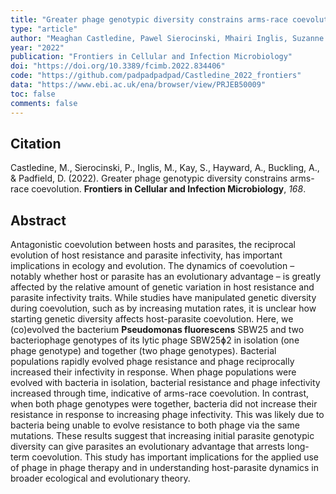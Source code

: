 ```yaml
---
title: "Greater phage genotypic diversity constrains arms-race coevolution"
type: "article"
author: "Meaghan Castledine, Pawel Sierocinski, Mhairi Inglis, Suzanne Kay, Alex Hayward, Angus Buckling, Daniel Padfield"
year: "2022"
publication: "Frontiers in Cellular and Infection Microbiology"
doi: "https://doi.org/10.3389/fcimb.2022.834406"
code: "https://github.com/padpadpadpad/Castledine_2022_frontiers"
data: "https://www.ebi.ac.uk/ena/browser/view/PRJEB50009"
toc: false
comments: false
---
```


## Citation

Castledine, M., Sierocinski, P., Inglis, M., Kay, S., Hayward, A., Buckling, A., & Padfield, D. (2022). Greater phage genotypic diversity constrains arms-race coevolution. **Frontiers in Cellular and Infection Microbiology**, *168*.

## Abstract

Antagonistic coevolution between hosts and parasites, the reciprocal evolution of host resistance and parasite infectivity, has important implications in ecology and evolution. The dynamics of coevolution – notably whether host or parasite has an evolutionary advantage – is greatly affected by the relative amount of genetic variation in host resistance and parasite infectivity traits. While studies have manipulated genetic diversity during coevolution, such as by increasing mutation rates, it is unclear how starting genetic diversity affects host-parasite coevolution. Here, we (co)evolved the bacterium **Pseudomonas fluorescens** SBW25 and two bacteriophage genotypes of its lytic phage SBW25ɸ2 in isolation (one phage genotype) and together (two phage genotypes). Bacterial populations rapidly evolved phage resistance and phage reciprocally increased their infectivity in response. When phage populations were evolved with bacteria in isolation, bacterial resistance and phage infectivity increased through time, indicative of arms-race coevolution. In contrast, when both phage genotypes were together, bacteria did not increase their resistance in response to increasing phage infectivity. This was likely due to bacteria being unable to evolve resistance to both phage via the same mutations. These results suggest that increasing initial parasite genotypic diversity can give parasites an evolutionary advantage that arrests long-term coevolution. This study has important implications for the applied use of phage in phage therapy and in understanding host-parasite dynamics in broader ecological and evolutionary theory.


